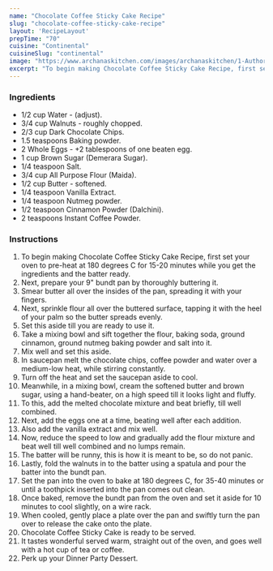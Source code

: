 ---
name: "Chocolate Coffee Sticky Cake Recipe"
slug: "chocolate-coffee-sticky-cake-recipe"
layout: 'RecipeLayout'
prepTime: "70"
cuisine: "Continental"
cuisineSlug: "continental"
image: "https://www.archanaskitchen.com/images/archanaskitchen/1-Author/Rekha_Vengalil/CHOCOLATE_COFFEE_STICKY_CAKE.jpg"
excerpt: "To begin making Chocolate Coffee Sticky Cake Recipe, first set your oven to pre-heat at 180 degrees C for 15-20 minutes while you get the ingredients and the batter ready"
---

### Ingredients

- 1/2 cup Water - (adjust).
- 3/4 cup Walnuts - roughly chopped.
- 2/3 cup Dark Chocolate Chips.
- 1.5 teaspoons Baking powder.
- 2 Whole Eggs - +2 tablespoons of one beaten egg.
- 1 cup Brown Sugar (Demerara Sugar).
- 1/4 teaspoon Salt.
- 3/4 cup All Purpose Flour (Maida).
- 1/2 cup Butter - softened.
- 1/4 teaspoon Vanilla Extract.
- 1/4 teaspoon Nutmeg powder.
- 1/2 teaspoon Cinnamon Powder (Dalchini).
- 2 teaspoons Instant Coffee Powder.

### Instructions

1. To begin making Chocolate Coffee Sticky Cake Recipe, first set your oven to pre-heat at 180 degrees C for 15-20 minutes while you get the ingredients and the batter ready.
1. Next, prepare your 9" bundt pan by thoroughly buttering it.
1. Smear butter all over the insides of the pan, spreading it with your fingers.
1. Next, sprinkle flour all over the buttered surface, tapping it with the heel of your palm so the butter spreads evenly.
1. Set this aside till you are ready to use it.
1. Take a mixing bowl and sift together the flour, baking soda, ground cinnamon, ground nutmeg baking powder and salt into it.
1. Mix well and set this aside.
1. In saucepan melt the chocolate chips, coffee powder and water over a medium-low heat, while stirring constantly.
1. Turn off the heat and set the saucepan aside to cool.
1. Meanwhile, in a mixing bowl, cream the softened butter and brown sugar, using a hand-beater, on a high speed till it looks light and fluffy.
1. To this, add the melted chocolate mixture and beat briefly, till well combined.
1. Next, add the eggs one at a time, beating well after each addition.
1. Also add the vanilla extract and mix well.
1. Now, reduce the speed to low and gradually add the flour mixture and beat well till well combined and no lumps remain.
1. The batter will be runny, this is how it is meant to be, so do not panic.
1. Lastly, fold the walnuts in to the batter using a spatula and pour the batter into the bundt pan.
1. Set the pan into the oven to bake at 180 degrees C, for 35-40 minutes or until a toothpick inserted into the pan comes out clean.
1. Once baked, remove the bundt pan from the oven and set it aside for 10 minutes to cool slightly, on a wire rack.
1. When cooled, gently place a plate over the pan and swiftly turn the pan over to release the cake onto the plate.
1. Chocolate Coffee Sticky Cake is ready to be served.
1. It tastes wonderful served warm, straight out of the oven, and goes well with a hot cup of tea or coffee.
1. Perk up your Dinner Party Dessert.
